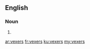 ==English==

===Noun===
{{head|en}}

# {{plural of|vexer}}

[[ar:vexers]]
[[fr:vexers]]
[[ku:vexers]]
[[my:vexers]]